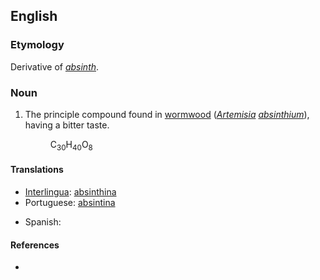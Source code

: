 ==English==

===Etymology===
Derivative of ''[[absinth]]''.

===Noun===
{{en-noun|-}}

# {{organic compound}} The principle compound found in [[wormwood]] (''[[Artemisia]] [[absinthium]]''), having a bitter taste.
#: C<sub>30</sub>H<sub>40</sub>O<sub>8</sub>

====Translations====
{{trans-top|principle compound found in wormwood}}
* [[Interlingua]]: [[absinthina]]
* Portuguese: [[absintina]]
{{trans-mid}}
* Spanish: {{t|es|absintina|f}}
{{trans-bottom}}

====References====
* {{R:Webster 1913}}